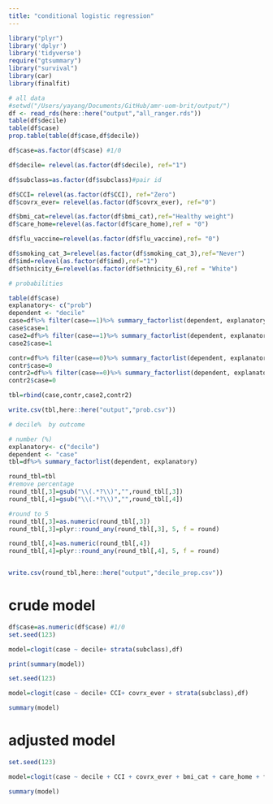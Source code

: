 ```yaml
---
title: "conditional logistic regression"
---
```


```r
library("plyr")
library('dplyr')
library('tidyverse')
require("gtsummary")
library("survival")
library(car)
library(finalfit)
```


```r
# all data
#setwd("/Users/yayang/Documents/GitHub/amr-uom-brit/output/")
df <- read_rds(here::here("output","all_ranger.rds"))
table(df$decile)
table(df$case)
prop.table(table(df$case,df$decile))

df$case=as.factor(df$case) #1/0

df$decile= relevel(as.factor(df$decile), ref="1")

df$subclass=as.factor(df$subclass)#pair id

df$CCI= relevel(as.factor(df$CCI), ref="Zero")
df$covrx_ever= relevel(as.factor(df$covrx_ever), ref="0")

df$bmi_cat=relevel(as.factor(df$bmi_cat),ref="Healthy weight")
df$care_home=relevel(as.factor(df$care_home),ref = "0")

df$flu_vaccine=relevel(as.factor(df$flu_vaccine),ref= "0")

df$smoking_cat_3=relevel(as.factor(df$smoking_cat_3),ref="Never")
df$imd=relevel(as.factor(df$imd),ref="1")
df$ethnicity_6=relevel(as.factor(df$ethnicity_6),ref = "White")
```


```r
# probabilities

table(df$case)
explanatory<- c("prob")
dependent <- "decile"
case=df%>% filter(case==1)%>% summary_factorlist(dependent, explanatory, digits = c(3,3))
case$case=1
case2=df%>% filter(case==1)%>% summary_factorlist(dependent, explanatory,cont = "median", digits = c(3,3))
case2$case=1

contr=df%>% filter(case==0)%>% summary_factorlist(dependent, explanatory, digits = c(3,3))
contr$case=0
contr2=df%>% filter(case==0)%>% summary_factorlist(dependent, explanatory,cont = "median", digits = c(3,3))
contr2$case=0

tbl=rbind(case,contr,case2,contr2)

write.csv(tbl,here::here("output","prob.csv"))
```


```r
# decile%  by outcome

# number (%)
explanatory<- c("decile")
dependent <- "case"
tbl=df%>% summary_factorlist(dependent, explanatory)

round_tbl=tbl
#remove percentage
round_tbl[,3]=gsub("\\(.*?\\)","",round_tbl[,3])
round_tbl[,4]=gsub("\\(.*?\\)","",round_tbl[,4])

#round to 5
round_tbl[,3]=as.numeric(round_tbl[,3])
round_tbl[,3]=plyr::round_any(round_tbl[,3], 5, f = round)

round_tbl[,4]=as.numeric(round_tbl[,4])
round_tbl[,4]=plyr::round_any(round_tbl[,4], 5, f = round)


write.csv(round_tbl,here::here("output","decile_prop.csv"))

```


#  crude model

```r
df$case=as.numeric(df$case) #1/0
set.seed(123)

model=clogit(case ~ decile+ strata(subclass),df) 

print(summary(model))
```


```r
set.seed(123)

model=clogit(case ~ decile+ CCI+ covrx_ever + strata(subclass),df) 

summary(model)
```



#  adjusted model
```r

set.seed(123)

model=clogit(case ~ decile + CCI + covrx_ever + bmi_cat + care_home + flu_vaccine + smoking_cat_3 + imd+ ethnicity_6 + strata(subclass),df) 

summary(model)
```


